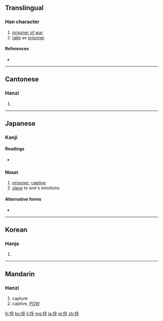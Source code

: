 ==Translingual==

===Han character===
{{Han char|rn=9|rad=人|as=07|sn=9|four=2224<sub>7</sub>|canj=人月弓木 (OBND)|ids=⿰[[亻]][[孚]]}}

# [[prisoner of war]]
# [[take]] as [[prisoner]]

====References====
* {{Han ref|kx=0105.120|dkj=00697|dj=0222.010|hdz=10164.020|uh=4FD8|ud=20440|bh=AB52|bd=43858}}

----

==Cantonese==

===Hanzi===
{{yue-hanzi|jyut=|y=fu1}}

# {{defn|lang=yue|sort=人07}}

----

==Japanese==

===Kanji===
{{ja-kanji|grade=|rs=人07}}

====Readings====
* {{ja-readings|on=[[ふ]] (fu)|kun=[[とりこ]] (toriko)}}

===Noun===
{{ja-noun|k|hira=とりこ|rom=toriko}} 

# [[prisoner]], [[captive]]
# [[slave]] to one's emotions

====Alternative forms====
* {{l|ja|虜}}

----

==Korean==

===Hanja===
{{ko-hanja|hangeul=부|rv=bu|mr=pu}}

# {{defn|lang=ko|sort=人07}}

----

==Mandarin==

===Hanzi===
{{cmn-hanzi|pin=[[fú]] ([[fu2]])|wg=fu<sup>2</sup>}}

# capture
#captive, [[POW]]

[[fr:俘]]
[[ko:俘]]
[[li:俘]]
[[mg:俘]]
[[ja:俘]]
[[pl:俘]]
[[zh:俘]]
